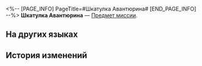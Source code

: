 <%-- [PAGE_INFO]
PageTitle=#Шкатулка Авантюрина#
[END_PAGE_INFO] --%>
{{Предмет Инфобокс
|id          = 140446
|Изображение = Предмет Шкатулка Авантюрина.png
|Тип         = Предмет миссии
|Инвентарь   = Миссии
|Редкость    = 3
|Эффект      = 
|Описание    = 
}}
'''Шкатулка Авантюрина''' — [[Предмет миссии]].

==На других языках==
{{На других языках
|en   = Aventurine's Box
|zhs  = 砂金的匣子
|zht  = 砂金的盒子
|ja   = アベンチュリンの箱
|ko   = 어벤츄린의 상자 케이스
|es   = Caja de Aventurino
|fr   = Boîte d'Aventurine
|ru   = Шкатулка Авантюрина
|th   = กล่องของ Aventurine
|vi   = Chiếc Hộp Của Aventurine
|de   = Aventurins Kiste
|id   = Kotak Aventurine
|pt   = Caixa de Aventurine
}}

==История изменений==
{{История изменений|3.5}}